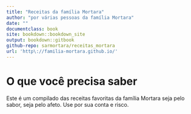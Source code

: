 ```yaml
---
title: "Receitas da família Mortara"
author: "por várias pessoas da família Mortara"
date: ""
documentclass: book
site: bookdown::bookdown_site
output: bookdown::gitbook
github-repo: sarmortara/receitas_mortara
url: 'http\://familia-mortara.github.io/'
---
```


# O que você precisa saber

Este é um compilado das receitas favoritas da família Mortara seja pelo sabor, seja pelo afeto. Use por sua conta e risco.

